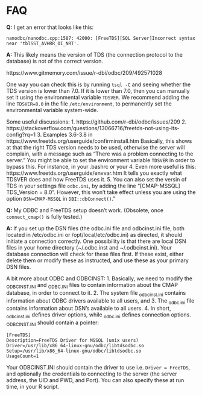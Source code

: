 # FAQ

**Q:** I get an error that looks like this:

`nanodbc/nanodbc.cpp:1587: 42000: [FreeTDS][SQL Server]Incorrect syntax near
'tblSST_AVHRR_OI_NRT'.`

**A:** This likely means the version of TDS (the connection protocol to the
database) is not of the correct version.

https://www.gitmemory.com/issue/r-dbi/odbc/209/492571028

One way you can check this is by running `tsql -C` and seeing whether the TDS
version is lower than 7.0. If it is lower than 7.0, then you can manually set it
using the environmental variable `TDSVER`. We recommend adding the line
`TDSVER=8.0` in the file `/etc/environment`, to permanently set the
environmental variable system-wide.

Some useful discussions:
1. https://github.com/r-dbi/odbc/issues/209
2. https://stackoverflow.com/questions/13066716/freetds-not-using-its-config?rq=1
3. Examples 3.6-3.8 in https://www.freetds.org/userguide/confirminstall.htm
  Basically, this shows at that the right TDS version needs to be used,
  otherwise the server will complain, with a message such as "There was a
  problem connecting to the server." You might be able to set the environment
  variable `TDSVER` in order to bypass this. For instance, in your .bashrc or your 
4. Even more useful is this: https://www.freetds.org/userguide/envvar.htm It
   tells you exactly what TDSVER does and how FreeTDS uses it.
5. You can also set the versin of TDS in your settings file `odbc.ini`, by
  adding the line "[CMAP-MSSQL] TDS_Version = 8.0". However, this won't take
  effect unless you are using the option `DSN=CMAP-MSSQL` in
  `DBI::dbConnect()`."


**Q:** My ODBC and FreeTDS setup doesn't work. (Obsolete, once `connect_cmap()`
is fully tested.)

**A:** If you set up the DSN files (the odbc.ini file and odbcinst.ini file,
both located in /etc/odbc.ini or /opt/local/etc/odbc.ini) as directed, it should
initiate a connection correctly. One possibility is that there are local DSN
files in your home directory (~/.odbc.inst and ~/.odbcinst.ini). Your database
connection will check for these files first. If these exist, either delete them
or modify these as instructed, and use these as your primary DSN files.

A bit more about ODBC and ODBCINST:
1. Basically, we need to modify the ~ODBCINST.INI~ and ~ODBC.INI~ files to
   contain information about the CMAP database, in order to connect to it.
2. The system file ~odbcinst.ini~ contains information about ODBC drivers
   available to all users, and
3. The ~odbc.ini~ file contains information about DSN's available to all users.
4. In short, ~odbcinst.ini~ defines driver options, while ~odbc.ini~ defines
connection options. ~ODBCINST.INI~ should contain a pointer:

```{}
[FreeTDS]
Description=FreeTDS Driver for MSSQL (unix users)
Driver=/usr/lib/x86_64-linux-gnu/odbc/libtdsodbc.so
Setup=/usr/lib/x86_64-linux-gnu/odbc/libtdsodbc.so
UsageCount=1
```

Your ODBCINST.INI should contain the driver to use i.e. `Driver = FreeTDS`, and
optionally the credentials to connecting to the server (the server address, the
UID and PWD, and Port). You can also specify these at run time, in your R
script.

